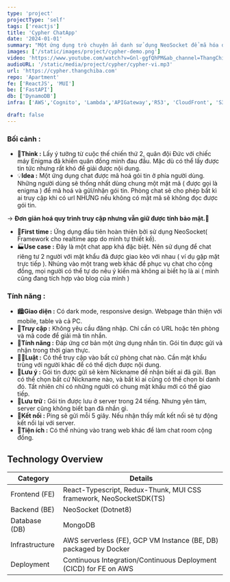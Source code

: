 ```yaml
---
type: 'project'
projectType: 'self'
tags: ['reactjs']
title: 'Cypher ChatApp'
date: '2024-01-01'
summary: "Một ứng dụng trò chuyện ẩn danh sử dụng NeoSocket để mã hóa đầu cuối. Người dùng có thể bắt đầu phiên trò chuyện mà không cần đăng nhập hay xác thực, đồng thời vẫn đảm bảo tính bảo mật."
images: ['/static/images/project/cypher-demo.png']
video: 'https://www.youtube.com/watch?v=Gnl-ggfQhPM&ab_channel=ThangChiba'
audioURL: '/static/media/project/cypher/cypher-vi.mp3'
url: 'https://cypher.thangchiba.com'
repo: 'Apartment'
fe: ['ReactJS', 'MUI']
be: ['FastAPI']
db: ['DynamoDB']
infra: ['AWS','Cognito', 'Lambda','APIGateway','R53', 'CloudFront', 'S3']

draft: false
---
```



### Bối cảnh :

- 🧠**Think :** Lấy ý tưởng từ cuộc thế chiến thứ 2, quân đội Đức với chiếc máy Enigma đã khiến quân đồng minh đau đầu. Mặc dù có thể lấy được tin tức nhưng rất khó để giải được nội dung.
- 💡**Idea :** Một ứng dụng chat được mã hoá gói tin ở phía người dùng. Những người dùng sẽ thống nhất dùng chung một mật mã ( được gọi là enigma ) để mã hoá và gửi/nhận gói tin. Phòng chat sẽ cho phép bất kì ai truy cập khi có url NHƯNG nếu không có mật mã sẽ không đọc được gói tin.

→ **Đơn giản hoá quy trình truy cập nhưng vẫn giữ được tính bảo mật.🔐**

- 🥇**First time :** Ứng dụng đầu tiên hoàn thiện bởi sử dụng NeoSocket( Framework cho realtime app do mình tự thiết kế).
- 🏭**Use case :** Đây là một chat app khá đặc biệt. Nên sử dụng để chat riêng tư 2 người với mật khẩu đã được giao kèo với nhau ( ví dụ gặp mặt trực tiếp ). Nhúng vào một trang web khác để phục vụ chat cho cộng đồng, mọi người có thể tự do nêu ý kiến mà không ai biết họ là ai ( mình cũng đang tích hợp vào blog của mình )

### Tính năng :

- 🏙️**Giao diện :** Có dark mode, responsive design. Webpage thân thiện với mobile, table và cả PC.
- 📱**Truy cập :** Không yêu cầu đăng nhập. Chỉ cần có URL hoặc tên phòng và mã code để giải mã tin nhắn.
- 🚂**Tính năng :** Đáp ứng cơ bản một ứng dụng nhắn tin. Gói tin được gửi và nhận trong thời gian thực.
- 🤝🏻**Luật :** Có thể truy cập vào bất cứ phòng chat nào. Cần mật khẩu trùng với người khác để có thể dịch được nội dung.
- 🔔**Lưu ý :** Gói tin được gửi sẽ kèm Nickname để nhận biết ai đã gửi. Bạn có thể chọn bất cứ Nickname nào, và bất kì ai cũng có thể chọn bí danh đó. Tất nhiên chỉ có những người có chung mật khẩu mới có thể giao tiếp.
- 💾**Lưu trữ :** Gói tin được lưu ở server trong 24 tiếng. Nhưng yên tâm, server cũng không biết bạn đã nhắn gì.
- 📶**Kết nối :** Ping sẽ gửi mỗi 5 giây. Nếu nhận thấy mất kết nối sẽ tự động kết nối lại với server.
- 🎡**Tiện ích :** Có thể nhúng vào trang web khác để làm chat room cộng đồng.

## Technology Overview

| Category | Details |
| --- | --- |
| Frontend (FE) | React-Typescript, Redux-Thunk, MUI CSS framework, NeoSocketSDK(TS) |
| Backend (BE) | NeoSocket (Dotnet8) |
| Database (DB) | MongoDB |
| Infrastructure | AWS serverless (FE), GCP VM Instance (BE, DB) packaged by Docker |
| Deployment | Continuous Integration/Continuous Deployment (CICD) for FE on AWS |